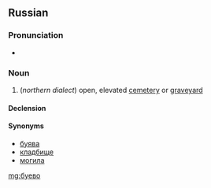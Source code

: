 ==Russian==

===Pronunciation===
* {{ru-IPA|бу́ево}}

===Noun===
{{ru-noun|бу́ево|n-in|бу́ева|бу́ева}}

# {{context|regional|rare|lang=ru}} (''northern dialect'') open, elevated [[cemetery]] or [[graveyard]]

====Declension====
{{ru-noun-table|1|бу́ев|о}}

====Synonyms====
* [[буява]]
* [[кладбище]]
* [[могила]]

[[mg:буево]]